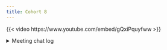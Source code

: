 ```yaml
---
title: Cohort 8
---
```


{{< video https://www.youtube.com/embed/gQxiPquyfww >}}

<details>

<summary>Meeting chat log</summary>
```
00:08:19	Federica Gazzelloni:	Start
00:14:19	Rebecca Butler:	It’ll (df) recycle as long as one length is a multiple of the other
00:23:29	Rebecca Butler:	Has anyone ever run into that in the wild?
00:23:36	Rebecca Butler:	Replying to "Has anyone ever run ..."

Matrix or df columns, that is
00:25:07	Laura Biggins:	Replying to "Has anyone ever run ..."

Yes, but haven't enjoyed them...
00:25:58	Rebecca Butler:	Replying to "Has anyone ever run ..."

Do you remember where that came up? Did it feel somewhat appropriate (like it served some purpose, but was unenjoyable)?
00:27:17	Laura Biggins:	Replying to "Has anyone ever run ..."

I don't really remember, come up when working with other people's code. Not sure I've purposely created them myself.
00:27:23	Rebecca Butler:	Reacted to "I don't really remem..." with 👍
00:27:25	Rebecca Butler:	Replying to "Has anyone ever run ..."

thanks!
00:42:48	Rebecca Butler:	(For the pic, the rightmost bracket was just cut off - The original pepper tweet actually has x[[1]][[1]] for the pile of pepper - https://pbs.twimg.com/media/CO2_qPVWsAAErbv?format=png&name=large)
00:46:13	Silvana Acosta:	When reading I got a bit lost with the example: a[c(TRUE, FALSE, TRUE), c("B", “A”)]
00:47:05	Silvana Acosta:	The first example here: https://adv-r.hadley.nz/subsetting.html#matrix-subsetting
00:47:39	Silvana Acosta:	I don’t think I fully see the 2nd row it produces
01:03:05	Betsy:	end
```
</details>
